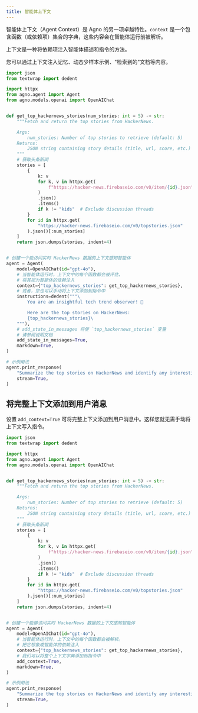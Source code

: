 ```yaml
---
title: 智能体上下文
---
```

智能体上下文（Agent Context）是 Agno 的另一项卓越特性。`context` 是一个包含函数（或依赖项）集合的字典，这些内容会在智能体运行前被解析。

<Note>
上下文是一种将依赖项注入智能体描述和指令的方法。  

您可以通过上下文注入记忆、动态少样本示例、"检索到的"文档等内容。  
</Note>  

```python agent_context.py
import json
from textwrap import dedent

import httpx
from agno.agent import Agent
from agno.models.openai import OpenAIChat


def get_top_hackernews_stories(num_stories: int = 5) -> str:
    """Fetch and return the top stories from HackerNews.

    Args:
        num_stories: Number of top stories to retrieve (default: 5)
    Returns:
        JSON string containing story details (title, url, score, etc.)
    """
    # 获取头条新闻
    stories = [
        {
            k: v
            for k, v in httpx.get(
                f"https://hacker-news.firebaseio.com/v0/item/{id}.json"
            )
            .json()
            .items()
            if k != "kids"  # Exclude discussion threads
        }
        for id in httpx.get(
            "https://hacker-news.firebaseio.com/v0/topstories.json"
        ).json()[:num_stories]
    ]
    return json.dumps(stories, indent=4)


# 创建一个能访问实时 HackerNews 数据的上下文感知智能体
agent = Agent(
    model=OpenAIChat(id="gpt-4o"),
    # 当智能体运行时，上下文中的每个函数都会被评估，
    # 将其视为智能体的依赖注入
    context={"top_hackernews_stories": get_top_hackernews_stories},
    # 或者，您也可以手动将上下文添加到指令中
    instructions=dedent("""\
        You are an insightful tech trend observer! 📰

        Here are the top stories on HackerNews:
        {top_hackernews_stories}\
    """),
    # add_state_in_messages 将使 `top_hackernews_stories` 变量
    # 请参阅说明文档
    add_state_in_messages=True,
    markdown=True,
)

# 示例用法
agent.print_response(
    "Summarize the top stories on HackerNews and identify any interesting trends.",
    stream=True,
)
```  

## 将完整上下文添加到用户消息  

设置 `add_context=True` 可将完整上下文添加到用户消息中。这样您就无需手动将上下文写入指令。  

```python agent_context_instructions.py
import json
from textwrap import dedent

import httpx
from agno.agent import Agent
from agno.models.openai import OpenAIChat


def get_top_hackernews_stories(num_stories: int = 5) -> str:
    """Fetch and return the top stories from HackerNews.

    Args:
        num_stories: Number of top stories to retrieve (default: 5)
    Returns:
        JSON string containing story details (title, url, score, etc.)
    """
    # 获取头条新闻
    stories = [
        {
            k: v
            for k, v in httpx.get(
                f"https://hacker-news.firebaseio.com/v0/item/{id}.json"
            )
            .json()
            .items()
            if k != "kids"  # Exclude discussion threads
        }
        for id in httpx.get(
            "https://hacker-news.firebaseio.com/v0/topstories.json"
        ).json()[:num_stories]
    ]
    return json.dumps(stories, indent=4)


# 创建一个能够访问实时 HackerNews 数据的上下文感知智能体
agent = Agent(
    model=OpenAIChat(id="gpt-4o"),
    # 当智能体运行时，上下文中的每个函数都会被解析。
    # 把它想象成智能体的依赖注入
    context={"top_hackernews_stories": get_top_hackernews_stories},
    # 我们可以将整个上下文字典添加到指令中
    add_context=True,
    markdown=True,
)

# 示例用法
agent.print_response(
    "Summarize the top stories on HackerNews and identify any interesting trends.",
    stream=True,
)
```